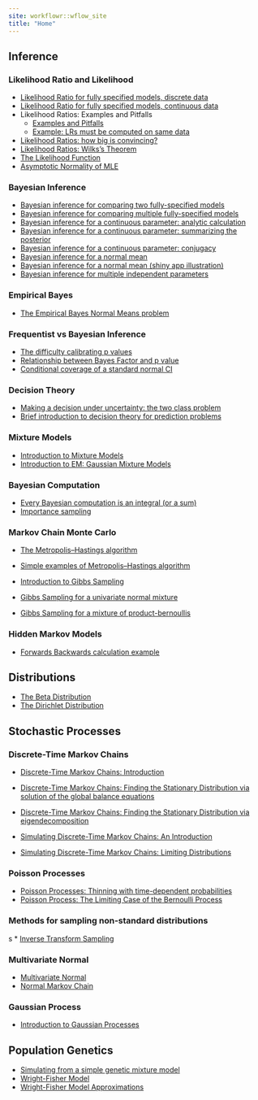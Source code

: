 ```yaml
---
site: workflowr::wflow_site
title: "Home"
---
```


## Inference

### Likelihood Ratio and Likelihood

*  [Likelihood Ratio for fully specified models, discrete data](likelihood_ratio_simple_models.html)
*  [Likelihood Ratio for fully specified models, continuous data](likelihood_ratio_simple_continuous_data.html)
*  Likelihood Ratios: Examples and Pitfalls
    -  [Examples and Pitfalls](likelihood_do_dont.html)
    -  [Example: LRs must be computed on same data](LR_error.html)

*  [Likelihood Ratios: how big is convincing?](LR_and_BF.html)
*  [Likelihood Ratios: Wilks's Theorem](wilks.html)
*  [The Likelihood Function](likelihood_function.html)
*  [Asymptotic Normality of MLE](asymptotic_normality_mle.html)

### Bayesian Inference

*  [Bayesian inference for comparing two fully-specified models](LR_and_BF.html)
*  [Bayesian inference for comparing multiple fully-specified models](bayes_multiclass.html)
*  [Bayesian inference for a continuous parameter: analytic calculation](bayes_beta_binomial.html)
*  [Bayesian inference for a continuous parameter: summarizing the posterior](summarize_interpret_posterior.html)
*  [Bayesian inference for a continuous parameter: conjugacy](bayes_conjugate.html)
*  [Bayesian inference for a normal mean](bayes_conjugate_normal_mean.html)
*  [Bayesian inference for a normal mean (shiny app illustration)](shiny_normal_example.html)
*  [Bayesian inference for multiple independent parameters](bayes_independent.html)


### Empirical Bayes

* [The Empirical Bayes Normal Means problem](ebnm_normal.html)



### Frequentist vs Bayesian Inference

* [The difficulty calibrating p values](pvalue_difficult_calibrate_example.html)
* [Relationship between Bayes Factor and p value](BF_and_pvalue.html)
* [Conditional coverage of a standard normal CI](CI_conditional_coverage.html)


### Decision Theory

*  [Making a decision under uncertainty: the two class problem](decisions_costs_intro.html)
*  [Brief introduction to decision theory for prediction problems](decision_theory_bayes_rule.html)

### Mixture Models

*  [Introduction to Mixture Models](intro_to_mixture_models.html)
*  [Introduction to EM: Gaussian Mixture Models](intro_to_em.html)

### Bayesian Computation

* [Every Bayesian computation is an integral (or a sum)](integral.html)
* [Importance sampling](Importance_sampling.html)

### Markov Chain Monte Carlo

* [The Metropolis--Hastings algorithm](MH_intro.html)
* [Simple examples of Metropolis--Hastings algorithm](MH-examples1.html)


* [Introduction to Gibbs Sampling](gibbs1.html)
* [Gibbs Sampling for a univariate normal mixture](gibbs2.html)
* [Gibbs Sampling for a mixture of product-bernoullis](gibbs_structure_simple.html)


### Hidden Markov Models

* [Forwards Backwards calculation example](hmm.html)


## Distributions

* [The Beta Distribution](beta.html)
* [The Dirichlet Distribution](dirichlet.html)

## Stochastic Processes

### Discrete-Time Markov Chains
*  [Discrete-Time Markov Chains: Introduction](markov_chains_discrete_intro.html)

*  [Discrete-Time Markov Chains: Finding the Stationary Distribution via solution of the global balance equations](stationary_distribution.html)

*  [Discrete-Time Markov Chains: Finding the Stationary Distribution via eigendecomposition](markov_chains_discrete_stationary_dist.html)

*  [Simulating Discrete-Time Markov Chains: An Introduction](simulating_discrete_chains_1.html)

*  [Simulating Discrete-Time Markov Chains: Limiting Distributions](simulating_discrete_chains_2.html)

### Poisson Processes

*  [Poisson Processes: Thinning with time-dependent probabilities](poisson_process_time_dependent_thinning.html)
*  [Poisson Process: The Limiting Case of the Bernoulli Process](bernoulli_poisson_process.html)

### Methods for sampling non-standard distributions
s
*  [Inverse Transform Sampling](inverse_transform_sampling.html)


### Multivariate Normal

* [Multivariate Normal](mvnorm.html)
* [Normal Markov Chain](normal_markov_chain.html)

### Gaussian Process

* [Introduction to Gaussian Processes](gaussian_process.html)

## Population Genetics

* [Simulating from a simple genetic mixture model](r_simplemix.html)
* [Wright-Fisher Model](wright_fisher_model.html)
* [Wright-Fisher Model Approximations](approx_wright_fisher_model.html)

